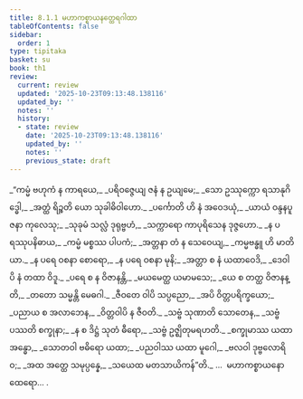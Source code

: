 ```yaml
---
title: 8.1.1 မဟာကစ္စာယနတ္ထေရဂါထာ
tableOfContents: false
sidebar:
  order: 1
type: tipitaka
basket: su
book: th1
review:
  current: review
  updated: '2025-10-23T09:13:48.138116'
  updated_by: ''
  notes: ''
  history:
  - state: review
    date: '2025-10-23T09:13:48.138116'
    updated_by: ''
    notes: ''
    previous_state: draft
---
```



<ReviewStatus review={frontmatter.review} showDetails={true} />

<HypothesisAnnotation frontmatter={frontmatter} />

<DynamicBreadcrumb />

<Division number="494" book="th1" e="ch" v="19" p="295">

<Paragraph number="787" type="verses" book="th1">
_“ကမ္မံ ဗဟုကံ န ကာရယေ,_  
_ပရိဝဇ္ဇေယျ ဇနံ န ဥယျမေ;_  
_သော ဥဿုက္ကော ရသာနုဂိဒ္ဓေါ,_  
_အတ္ထံ ရိဉ္စတိ ယော သုခါဓိဝါဟော._  

</Paragraph>

</Division>
<Division number="495" book="th1" e="ch" v="19" p="295">

<Paragraph number="788" type="verses" book="th1">
_ပင်္ကောတိ ဟိ နံ အဝေဒယုံ,_  
_ယာယံ ဝန္ဒနပူဇနာ ကုလေသု;_  
_သုခုမံ သလ္လံ ဒုရုဗ္ဗဟံ,_  
_သက္ကာရော ကာပုရိသေန ဒုဇ္ဇဟော._  

</Paragraph>

</Division>
<Division number="496" book="th1" e="ch" v="19" p="295">

<Paragraph number="789" type="verses" book="th1">
_န ပရဿုပနိဓာယ,_  
_ကမ္မံ မစ္စဿ ပါပကံ;_  
_အတ္တနာ တံ န သေဝေယျ,_  
_ကမ္မဗန္ဓူ ဟိ မာတိယာ._  

</Paragraph>

</Division>
<Division number="497" book="th1" e="ch" v="19" p="295">

<Paragraph number="790" type="verses" book="th1">
_န ပရေ ဝစနာ စောရော,_  
_န ပရေ ဝစနာ မုနိ;_  
_အတ္တာ စ နံ ယထာဝေဒိ,_  
_ဒေဝါပိ နံ တထာ ဝိဒူ._  

</Paragraph>

</Division>
<Division number="498" book="th1" e="ch" v="19" p="295">

<Paragraph number="791" type="verses" book="th1">
_ပရေ စ န ဝိဇာနန္တိ,_  
_မယမေတ္ထ ယမာမသေ;_  
_ယေ စ တတ္ထ ဝိဇာနန္တိ,_  
_တတော သမ္မန္တိ မေဓဂါ._  

</Paragraph>

</Division>
<Division number="499" book="th1" e="ch" v="19" p="295">

<Paragraph number="792" type="verses" book="th1">
_ဇီဝတေ ဝါပိ သပ္ပညော,_  
_အပိ ဝိတ္တပရိက္ခယော;_  
_ပညာယ စ အလာဘေန,_  
_ဝိတ္တဝါပိ န ဇီဝတိ._  

</Paragraph>

</Division>
<Division number="500" book="th1" e="ch" v="19" p="295">

<Paragraph number="793" type="verses" book="th1">
_သဗ္ဗံ သုဏာတိ သောတေန,_  
_သဗ္ဗံ ပဿတိ စက္ခုနာ;_  
_န စ ဒိဋ္ဌံ သုတံ ဓီရော,_  
_သဗ္ဗံ ဥဇ္ဈိတုမရဟတိ._  

</Paragraph>

</Division>
<Division number="501" book="th1" e="ch" v="19" p="295">

<Paragraph number="794" type="verses" book="th1">
_စက္ခုမာဿ ယထာ အန္ဓော,_  
_သောတဝါ ဗဓိရော ယထာ;_  
_ပညဝါဿ ယထာ မူဂေါ,_  
_ဗလဝါ ဒုဗ္ဗလောရိဝ;_  
_အထ အတ္ထေ သမုပ္ပန္နေ,_  
_သယေထ မတသာယိကန်”တိ._  


</Paragraph>
</Division>

<Paragraph number="795" type="center" book="th1">
…  မဟာကစ္စာယနော ထေရော… .
</Paragraph>